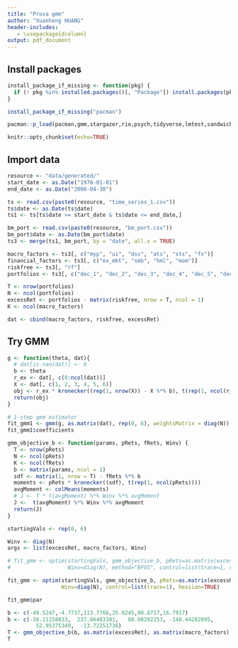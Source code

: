 ---
title: "Prova gmm"
author: "Xuanheng HUANG"
header-includes:
   - \usepackage{dcolumn}
output: pdf_document
---

## Install packages 

```{r setup, include=FALSE}
install_package_if_missing <- function(pkg) {
  if (! pkg %in% installed.packages()[, "Package"]) install.packages(pkg)
}

install_package_if_missing("pacman")

pacman::p_load(pacman,gmm,stargazer,rio,psych,tidyverse,lmtest,sandwich)

knitr::opts_chunk$set(echo=TRUE)
```

## Import data

```{r, echo = FALSE, results='asis', comment=NA}
resource <- "data/generated/"
start_date <- as.Date("1978-01-01")
end_date <- as.Date("2008-04-30")

ts <- read.csv(paste0(resource, "time_series_1.csv"))
ts$date <- as.Date(ts$date)
ts1 <- ts[ts$date >= start_date & ts$date <= end_date,]

bm_port <- read.csv(paste0(resource, "bm_port.csv"))
bm_port$date <- as.Date(bm_port$date)
ts3 <- merge(ts1, bm_port, by = "date", all.x = TRUE)

macro_factors <- ts3[, c("myp", "ui", "dsv", "ats", "sts", "fx")]
financial_factors <- ts3[, c("ex_mkt", "smb", "hml", "mom")]
riskfree <- ts3[, "rf"]
portfolios <- ts3[, c("dec_1", "dec_2", "dec_3", "dec_4", "dec_5", "dec_6", "dec_7", "dec_8", "dec_9", "dec_10")]

T <- nrow(portfolios)
N <- ncol(portfolios)
excessRet <- portfolios - matrix(riskfree, nrow = T, ncol = 1)
K <- ncol(macro_factors)

dat <- cbind(macro_factors, riskfree, excessRet)
```

## Try GMM

```{r, echo = FALSE, results='asis', comment=NA}
g <- function(theta, dat){
  # dat[is.nan(dat)] <- 0
  b <- theta
  r_ex <- dat[, c(8:ncol(dat))]
  X <- dat[, c(1, 2, 3, 4, 5, 6)]
  obj <- r_ex * kronecker((rep(1, nrow(X)) - X %*% b), t(rep(1, ncol(r_ex))))
  return(obj)
}

# 1-step gmm estimator
fit_gmm1 <- gmm(g, as.matrix(dat), rep(0, 6), weightsMatrix = diag(N))
fit_gmm1$coefficients
```

```{r, echo = FALSE, results='asis', comment=NA}
gmm_objective_b <- function(params, pRets, fRets, Winv) {
  T <- nrow(pRets)
  N <- ncol(pRets)
  K <- ncol(fRets)
  b <- matrix(params, ncol = 1)
  sdf <- matrix(1, nrow = T) - fRets %*% b
  moments <- pRets * kronecker((sdf), t(rep(1, ncol(pRets)))) 
  avgMoment <- colMeans(moments)
  # J <- T * t(avgMoment) %*% Winv %*% avgMoment
  J <-  t(avgMoment) %*% Winv %*% avgMoment
  return(J)
}

startingVals <- rep(0, 6)

Winv <- diag(N)
args <- list(excessRet, macro_factors, Winv)

# fit_gmm <- optim(startingVals, gmm_objective_b, pRets=as.matrix(excessRet), fRets=as.matrix(macro_factors),
#                  Winv=diag(N), method="BFGS", control=list(trace=1, reltol=1e-12, maxit=10000), hessian=TRUE)

fit_gmm <- optim(startingVals, gmm_objective_b, pRets=as.matrix(excessRet), fRets=as.matrix(macro_factors),
                 Winv=diag(N), control=list(trace=1), hessian=TRUE)

fit_gmm$par
```


```{r, echo = FALSE, results='asis', comment=NA}
b <- c(-49.5247,-4.7737,113.7766,25.9245,90.8717,16.7917)
b <- c(-30.11158833,  237.66483381,   88.98292253, -148.44282895,
         52.95375349,  -13.72251736)
T <- gmm_objective_b(b, as.matrix(excessRet), as.matrix(macro_factors), diag(N))
T
```
